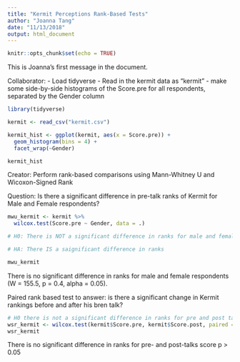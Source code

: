 ```yaml
---
title: "Kermit Perceptions Rank-Based Tests"
author: "Joanna Tang"
date: "11/13/2018"
output: html_document
---
```


```r
knitr::opts_chunk$set(echo = TRUE)
```

This is Joanna's first message in the document.

Collaborator:
- Load tidyverse
- Read in the kermit data as "kermit"
- make some side-by-side histograms of the Score.pre for all respondents, separated by the Gender column

```r
library(tidyverse)

kermit <- read_csv("kermit.csv")

kermit_hist <- ggplot(kermit, aes(x = Score.pre)) +
  geom_histogram(bins = 4) +
  facet_wrap(~Gender)

kermit_hist


```

Creator: Perform rank-based comparisons using Mann-Whitney U and Wicoxon-Signed Rank

Question: Is there a significant difference in pre-talk ranks of Kermit for Male and Female respondents?

```r

mwu_kermit <- kermit %>%
  wilcox.test(Score.pre ~ Gender, data = .)

# H0: There is NOT a significant difference in ranks for male and female respondents

# HA: There IS a saignificant difference in ranks

mwu_kermit

```

There is no significant difference in ranks for male and female respondents (W = 155.5, p = 0.4, alpha = 0.05).


Paired rank based test to answer:
is there a significant change in Kermit rankings before and after his bren talk?


```r
# H0 there is not a significant difference in ranks for pre and post talk ranks
wsr_kermit <- wilcox.test(kermit$Score.pre, kermit$Score.post, paired = TRUE)
wsr_kermit

```

There is no significant difference in ranks  for pre- and post-talks score p > 0.05





